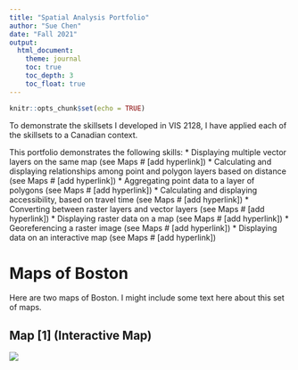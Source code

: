 ```yaml
---
title: "Spatial Analysis Portfolio"
author: "Sue Chen"
date: "Fall 2021"
output: 
  html_document:
    theme: journal
    toc: true
    toc_depth: 3
    toc_float: true
---
```


```r
knitr::opts_chunk$set(echo = TRUE)
```

To demonstrate the skillsets I developed in VIS 2128, I have applied each of the skillsets to a Canadian context.

This portfolio demonstrates the following skills:
* Displaying multiple vector layers on the same map (see Maps # [add hyperlink])
* Calculating and displaying relationships among point and polygon layers based on distance (see Maps # [add hyperlink])
* Aggregating point data to a layer of polygons (see Maps # [add hyperlink])
* Calculating and displaying accessibility, based on travel time (see Maps # [add hyperlink])
* Converting between raster layers and vector layers (see Maps # [add hyperlink])
* Displaying raster data on a map (see Maps # [add hyperlink])
* Georeferencing a raster image (see Maps # [add hyperlink])
* Displaying data on an interactive map (see Maps # [add hyperlink])

# Maps of Boston
Here are two maps of Boston. I might include some text here about this set of maps.

## Map [1] (Interactive Map)

[![](thumbnails/toronto_english_map.png)](links/toronto_english_map.html){target="_blank"}
